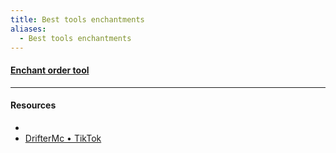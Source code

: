 ```yaml
---
title: Best tools enchantments
aliases:
  - Best tools enchantments
---
```



<Asset path="besttoolsenchantments.webp" alt="Best tools enchantments" />

#### [Enchant order tool](https://iamcal.github.io/enchant-order/)

---

#### Resources

- <Wiki path="w/Tutorial:Best_enchantments_guide" />
- [DrifterMc • TikTok](https://www.tiktok.com/@driftermc)